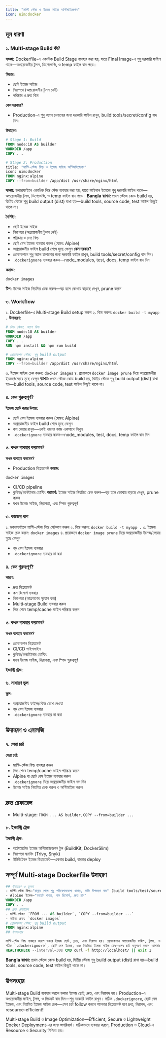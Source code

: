 ```yaml
---
title: "মাল্টি স্টেজ ও ইমেজ সাইজ অপ্টিমাইজেশন"
icon: uim:docker
---
```


## মূল ধারণা

### ১. Multi-stage Build কী?

**সংজ্ঞা:** Dockerfile-এ একাধিক Build Stage ব্যবহার করা হয়, যাতে Final Image-এ শুধু দরকারি ফাইল থাকে—অপ্রয়োজনীয় টুলস, ডিপেন্ডেন্সি, ও temp ফাইল বাদ পড়ে।

**ফিচার:**
- ছোট ইমেজ সাইজ
- নিরাপত্তা (অপ্রয়োজনীয় টুলস নেই)
- পরিষ্কার ও দ্রুত বিল্ড

**কেন দরকার?**
- Production-এ শুধু অ্যাপ চালানোর জন্য দরকারি ফাইল রাখুন, build tools/secret/config বাদ দিন।

**উদাহরণ:**
```dockerfile
# Stage 1: Build
FROM node:18 AS builder
WORKDIR /app
COPY . .

# Stage 2: Production
title: "মাল্টি-স্টেজ বিল্ড ও ইমেজ সাইজ অপ্টিমাইজেশন"
icon: uim:docker
FROM nginx:alpine
COPY --from=builder /app/dist /usr/share/nginx/html
```
**সংজ্ঞা:** ডকারফাইলে একাধিক বিল্ড স্টেজ ব্যবহার করা হয়, যাতে ফাইনাল ইমেজে শুধু দরকারি ফাইল থাকে—অপ্রয়োজনীয় টুলস, ডিপেন্ডেন্সি, ও temp ফাইল বাদ পড়ে।
**Bangla ব্যাখ্যা:** প্রথম স্টেজে কোড build হয়, দ্বিতীয় স্টেজে শুধু build output (dist) রাখা হয়—build tools, source code, test ফাইল কিছুই থাকে না।

**বৈশিষ্ট্য:**
- ছোট ইমেজ সাইজ
- নিরাপত্তা (অপ্রয়োজনীয় টুলস নেই)
- পরিষ্কার ও দ্রুত বিল্ড
- ছোট বেস ইমেজ ব্যবহার করুন (যেমন: Alpine)
- অপ্রয়োজনীয় ফাইল build শেষে মুছে ফেলুন
**কেন দরকার?**
- প্রোডাকশনে শুধু অ্যাপ চালানোর জন্য দরকারি ফাইল রাখুন, build tools/secret/config বাদ দিন।
- `.dockerignore` ব্যবহার করুন—node_modules, test, docs, temp ফাইল বাদ দিন

**কমান্ড:**
```bash
docker images
```

**টিপ:** ইমেজ সাইজ নিয়মিত চেক করুন—বড় হলে কোথায় বাড়ছে দেখুন, prune করুন

### ৩. Workflow

১. Dockerfile-এ Multi-stage Build setup করুন
২. বিল্ড করুন: `docker build -t myapp .`
**উদাহরণ:**
```dockerfile
# বিল্ড স্টেজ: অ্যাপ বিল্ড
FROM node:18 AS builder
WORKDIR /app
COPY . .
RUN npm install && npm run build

# প্রোডাকশন স্টেজ: শুধু build output
FROM nginx:alpine
COPY --from=builder /app/dist /usr/share/nginx/html
```
৩. ইমেজ সাইজ চেক করুন: `docker images`
৪. প্রয়োজনে `docker image prune` দিয়ে অপ্রয়োজনীয় ইমেজ/লেয়ার মুছে ফেলুন
**ব্যাখ্যা:** প্রথম স্টেজে কোড build হয়, দ্বিতীয় স্টেজে শুধু build output (dist) রাখা হয়—build tools, source code, test ফাইল কিছুই থাকে না।

### ৪. কেন গুরুত্বপূর্ণ?
**ইমেজ ছোট করার উপায়:**
- ছোট বেস ইমেজ ব্যবহার করুন (যেমন: Alpine)
- অপ্রয়োজনীয় ফাইল build শেষে মুছে ফেলুন
- কম লেয়ার রাখুন—একই ধরনের কাজ একসাথে লিখুন
- `.dockerignore` ব্যবহার করুন—node_modules, test, docs, temp ফাইল বাদ দিন

### ৫. কখন ব্যবহার করবেন?

**কখন ব্যবহার করবেন?**
- Production ডিপ্লয়মেন্ট
**কমান্ড:**
```bash
docker images
```
- CI/CD pipeline
- ক্লাউড/কন্টেইনার হোস্টিং
**পরামর্শ:** ইমেজ সাইজ নিয়মিত চেক করুন—বড় হলে কোথায় বাড়ছে দেখুন, prune করুন
- যখন ইমেজ সাইজ, নিরাপত্তা, এবং স্পিড গুরুত্বপূর্ণ

### ৩. কাজের ধাপ

১. ডকারফাইলে মাল্টি-স্টেজ বিল্ড সেটআপ করুন
২. বিল্ড করুন: `docker build -t myapp .`
৩. ইমেজ সাইজ চেক করুন: `docker images`
৪. প্রয়োজনে `docker image prune` দিয়ে অপ্রয়োজনীয় ইমেজ/লেয়ার মুছে ফেলুন
- বড় বেস ইমেজ ব্যবহার
- `.dockerignore` ব্যবহার না করা
### ৪. কেন গুরুত্বপূর্ণ?

**কারণ:**
- দ্রুত ডিপ্লয়মেন্ট
- কম রিসোর্স ব্যবহার
- নিরাপত্তা (আক্রমণের সুযোগ কম)
- Multi-stage Build ব্যবহার করুন
- বিল্ড শেষে temp/cache ফাইল পরিষ্কার করুন
### ৫. কখন ব্যবহার করবেন?

**কখন ব্যবহার করবেন?**
- প্রোডাকশন ডিপ্লয়মেন্ট
- CI/CD পাইপলাইন
- ক্লাউড/কনটেইনার হোস্টিং
- যখন ইমেজ সাইজ, নিরাপত্তা, এবং স্পিড গুরুত্বপূর্ণ

**ইন্ডাস্ট্রি ট্রেন্ড:**
### ৬. সাধারণ ভুল

**ভুল:**
- অপ্রয়োজনীয় ফাইল/স্টেজ রেখে দেওয়া
- বড় বেস ইমেজ ব্যবহার
- `.dockerignore` ব্যবহার না করা
## উদাহরণ ও এনালজি

### ৭. সেরা চর্চা

**সেরা চর্চা:**
- মাল্টি-স্টেজ বিল্ড ব্যবহার করুন
- বিল্ড শেষে temp/cache ফাইল পরিষ্কার করুন
- Alpine বা ছোট বেস ইমেজ ব্যবহার করুন
- `.dockerignore` দিয়ে অপ্রয়োজনীয় ফাইল বাদ দিন
- ইমেজ সাইজ নিয়মিত চেক করুন ও অপ্টিমাইজ করুন
## দ্রুত রেফারেন্স
- Multi-stage: `FROM ... AS builder`, `COPY --from=builder ...`
### ৮. ইন্ডাস্ট্রি ট্রেন্ড

**ইন্ডাস্ট্রি ট্রেন্ড:**
- অটোমেটেড ইমেজ অপ্টিমাইজেশন টুল (BuildKit, DockerSlim)
- নিরাপত্তা স্ক্যানিং (Trivy, Snyk)
- ইমিউটেবল ইমেজ ডিপ্লয়মেন্ট—একবার build, বারবার deploy
## সম্পূর্ণ Multi-stage Dockerfile উদাহরণ
```dockerfile
## উদাহরণ ও তুলনা
- মাল্টি-স্টেজ বিল্ড—"রান্নার শেষে শুধু পরিবেশনযোগ্য খাবার, বাকি উপকরণ বাদ" (build tools/test/source বাদ)
- Alpine ইমেজ—"ডায়েট খাবার, কম রিসোর্স, দ্রুত রান"
WORKDIR /app
COPY . .
## দ্রুত রেফারেন্স
- মাল্টি-স্টেজ: `FROM ... AS builder`, `COPY --from=builder ...`
- সাইজ চেক: `docker images`
# প্রোডাকশন স্টেজ: শুধু build output
FROM nginx:alpine
## উপসংহার

মাল্টি-স্টেজ বিল্ড ব্যবহার করলে ডকার ইমেজ ছোট, দ্রুত, এবং নিরাপদ হয়। প্রোডাকশনে অপ্রয়োজনীয় ফাইল, টুলস, ও সিক্রেট বাদ দিন—শুধু দরকারি ফাইল রাখুন।
সঠিক `.dockerignore`, ছোট বেস ইমেজ, এবং নিয়মিত ইমেজ সাইজ চেক—এসব চর্চা অনুসরণ করলে আপনার ডিপ্লয়মেন্ট হবে দ্রুত, নিরাপদ, এবং রিসোর্স-সাশ্রয়ী!
HEALTHCHECK --interval=30s CMD curl -f http://localhost/ || exit 1
```

**Bangla ব্যাখ্যা:** প্রথম স্টেজে কোড build হয়, দ্বিতীয় স্টেজে শুধু build output (dist) রাখা হয়—build tools, source code, test ফাইল কিছুই থাকে না।

## উপসংহার

Multi-stage Build ব্যবহার করলে ডকার ইমেজ ছোট, দ্রুত, এবং নিরাপদ হয়। Production-এ অপ্রয়োজনীয় ফাইল, টুলস, ও সিক্রেট বাদ দিন—শুধু দরকারি ফাইল রাখুন।
সঠিক `.dockerignore`, ছোট বেস ইমেজ, এবং নিয়মিত ইমেজ সাইজ চেক—এসব চর্চা follow করলে আপনার ডিপ্লয়মেন্ট হবে দ্রুত, নিরাপদ, এবং resource-efficient!

Multi-stage Build ও Image Optimization—Efficient, Secure ও Lightweight Docker Deployment-এর জন্য অপরিহার্য। সঠিকভাবে ব্যবহার করলে, Production ও Cloud-এ Resource ও Security নিশ্চিত হয়।